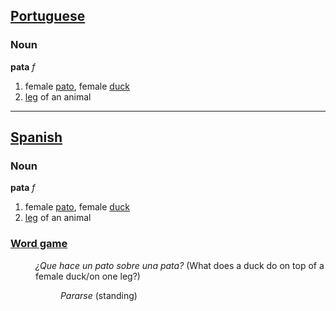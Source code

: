 ==[[Portuguese]]==

=== Noun ===

'''pata''' ''f''

# female [[pato]], female [[duck]]
# [[leg]] of an animal

----

==[[Spanish]]==

=== Noun ===

'''pata''' ''f''

# female [[pato]], female [[duck]]
# [[leg]] of an animal

===[[Word game]]===
:''¿Que hace un pato sobre una pata?'' (What does a duck do on top of a female duck/on one leg?)

::''Pararse'' (standing)